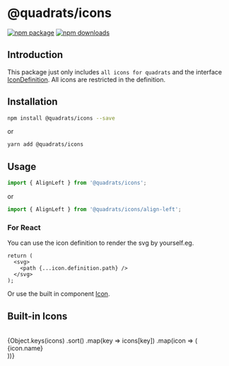 
<Meta title="Docs/Icons" />

# @quadrats/icons

[![npm package](https://img.shields.io/npm/v/@quadrats/icons.svg?maxAge=60)](https://www.npmjs.com/package/@quadrats/icons)
[![npm downloads](https://img.shields.io/npm/dt/@quadrats/icons.svg?maxAge=60)](https://www.npmjs.com/package/@quadrats/icons)

## Introduction

This package just only includes `all icons for quadrats` and the interface [IconDefinition](https://github.com/Quadrats/quadrats/tree/master/packages/icons/src/typings.ts).
All icons are restricted in the definition.

## Installation

```bash
npm install @quadrats/icons --save
```

or

```bash
yarn add @quadrats/icons
```

## Usage

```ts
import { AlignLeft } from '@quadrats/icons';
```

or

```ts
import { AlignLeft } from '@quadrats/icons/align-left';
```

### For React

You can use the icon definition to render the svg by yourself.eg.

```tsx
return (
  <svg>
    <path {...icon.definition.path} />
  </svg>
);
```

Or use the built in component [Icon](https://github.com/Quadrats/quadrats/tree/master/packages/react/components/src/Icon/index.tsx).

## Built-in Icons

<br />
<div className="stories__icons__built-ins__all">
  {Object.keys(icons)
    .sort()
    .map(key => icons[key])
    .map(icon => (
      <div key={icon.name} className="stories__icons__built-ins__all__container">
        <div style={{ fontSize: 32 }}>
          <Icon icon={icon} />
        </div>
        {icon.name}
      </div>
    ))}
</div>
